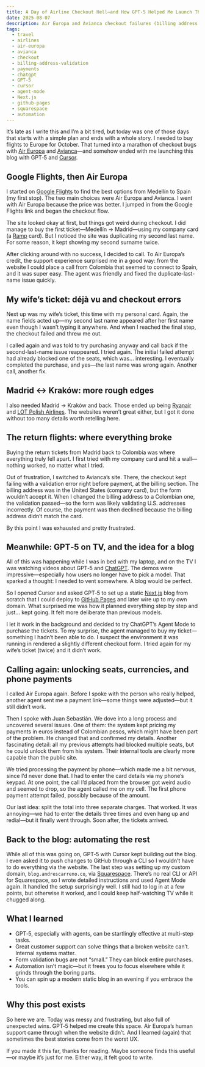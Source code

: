 ```yaml
---
title: A Day of Airline Checkout Hell—and How GPT‑5 Helped Me Launch This Blog
date: 2025-08-07
description: Air Europa and Avianca checkout failures (billing address validation), phone support—and how GPT‑5 + Cursor led me to launch this blog.
tags:
  - travel
  - airlines
  - air-europa
  - avianca
  - checkout
  - billing-address-validation
  - payments
  - chatgpt
  - GPT-5
  - cursor
  - agent-mode
  - Next.js
  - github-pages
  - squarespace
  - automation
---
```


It’s late as I write this and I’m a bit tired, but today was one of those days that starts with a simple plan and ends with a whole story. I needed to buy flights to Europe for October. That turned into a marathon of checkout bugs with [Air Europa](https://www.aireuropa.com) and [Avianca](https://www.avianca.com)—and somehow ended with me launching this blog with GPT‑5 and [Cursor](https://www.cursor.com).

## Google Flights, then Air Europa

I started on [Google Flights](https://www.google.com/travel/flights) to find the best options from Medellín to Spain (my first stop). The two main choices were Air Europa and Avianca. I went with Air Europa because the price was better. I jumped in from the Google Flights link and began the checkout flow.

The site looked okay at first, but things got weird during checkout. I did manage to buy the first ticket—Medellín → Madrid—using my company card (a [Ramp](https://ramp.com) card). But I noticed the site was duplicating my second last name. For some reason, it kept showing my second surname twice.

After clicking around with no success, I decided to call. To Air Europa’s credit, the support experience surprised me in a good way: from the website I could place a call from Colombia that seemed to connect to Spain, and it was super easy. The agent was friendly and fixed the duplicate-last-name issue quickly.

## My wife’s ticket: déjà vu and checkout errors

Next up was my wife’s ticket, this time with my personal card. Again, the name fields acted up—my second last name appeared after her first name even though I wasn’t typing it anywhere. And when I reached the final step, the checkout failed and threw me out.

I called again and was told to try purchasing anyway and call back if the second-last-name issue reappeared. I tried again. The initial failed attempt had already blocked one of the seats, which was... interesting. I eventually completed the purchase, and yes—the last name was wrong again. Another call, another fix.

## Madrid ↔ Kraków: more rough edges

I also needed Madrid → Kraków and back. Those ended up being [Ryanair](https://www.ryanair.com) and [LOT Polish Airlines](https://www.lot.com). The websites weren’t great either, but I got it done without too many details worth retelling here.

## The return flights: where everything broke

Buying the return tickets from Madrid back to Colombia was where everything truly fell apart. I first tried with my company card and hit a wall—nothing worked, no matter what I tried.

Out of frustration, I switched to Avianca’s site. There, the checkout kept failing with a validation error right before payment, at the billing section. The billing address was in the United States (company card), but the form wouldn’t accept it. When I changed the billing address to a Colombian one, the validation passed—so the form was likely validating U.S. addresses incorrectly. Of course, the payment was then declined because the billing address didn’t match the card.

By this point I was exhausted and pretty frustrated.

## Meanwhile: GPT‑5 on TV, and the idea for a blog

All of this was happening while I was in bed with my laptop, and on the TV I was watching videos about GPT‑5 and [ChatGPT](https://chatgpt.com). The demos were impressive—especially how users no longer have to pick a model. That sparked a thought: I needed to vent somewhere. A blog would be perfect.

So I opened Cursor and asked GPT‑5 to set up a static [Next.js](https://nextjs.org) blog from scratch that I could deploy to [GitHub Pages](https://pages.github.com) and later wire up to my own domain. What surprised me was how it planned everything step by step and just… kept going. It felt more deliberate than previous models.

I let it work in the background and decided to try ChatGPT’s Agent Mode to purchase the tickets. To my surprise, the agent managed to buy my ticket—something I hadn’t been able to do. I suspect the environment it was running in rendered a slightly different checkout form. I tried again for my wife’s ticket (twice) and it didn’t work.

## Calling again: unlocking seats, currencies, and phone payments

I called Air Europa again. Before I spoke with the person who really helped, another agent sent me a payment link—some things were adjusted—but it still didn’t work.

Then I spoke with Juan Sebastián. We dove into a long process and uncovered several issues. One of them: the system kept pricing my payments in euros instead of Colombian pesos, which might have been part of the problem. He changed that and confirmed my details. Another fascinating detail: all my previous attempts had blocked multiple seats, but he could unlock them from his system. Their internal tools are clearly more capable than the public site.

We tried processing the payment by phone—which made me a bit nervous, since I’d never done that. I had to enter the card details via my phone’s keypad. At one point, the call I’d placed from the browser got weird audio and seemed to drop, so the agent called me on my cell. The first phone payment attempt failed, possibly because of the amount.

Our last idea: split the total into three separate charges. That worked. It was annoying—we had to enter the details three times and even hang up and redial—but it finally went through. Soon after, the tickets arrived.

## Back to the blog: automating the rest

While all of this was going on, GPT‑5 with Cursor kept building out the blog. I even asked it to push changes to GitHub through a CLI so I wouldn’t have to do everything via the website. The last step was setting up my custom domain, `blog.andrescarreno.co`, via [Squarespace](https://www.squarespace.com). There’s no real CLI or API for Squarespace, so I wrote detailed instructions and used Agent Mode again. It handled the setup surprisingly well. I still had to log in at a few points, but otherwise it worked, and I could keep half-watching TV while it chugged along.

## What I learned

- GPT‑5, especially with agents, can be startlingly effective at multi-step tasks.
- Great customer support can solve things that a broken website can’t. Internal systems matter.
- Form validation bugs are not “small.” They can block entire purchases.
- Automation isn’t magic—but it frees you to focus elsewhere while it grinds through the boring parts.
- You can spin up a modern static blog in an evening if you embrace the tools.

## Why this post exists

So here we are. Today was messy and frustrating, but also full of unexpected wins. GPT‑5 helped me create this space. Air Europa’s human support came through when the website didn’t. And I learned (again) that sometimes the best stories come from the worst UX.

If you made it this far, thanks for reading. Maybe someone finds this useful—or maybe it’s just for me. Either way, it felt good to write.
